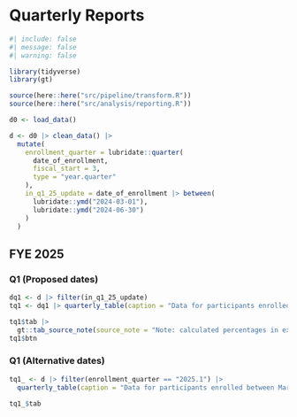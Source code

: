 # Quarterly Reports

```r
#| include: false
#| message: false
#| warning: false

library(tidyverse)
library(gt)

source(here::here("src/pipeline/transform.R"))
source(here::here("src/analysis/reporting.R"))

d0 <- load_data() 

d <- d0 |> clean_data() |> 
  mutate(
    enrollment_quarter = lubridate::quarter(
      date_of_enrollment, 
      fiscal_start = 3, 
      type = "year.quarter"
    ), 
    in_q1_25_update = date_of_enrollment |> between(
      lubridate::ymd("2024-03-01"), 
      lubridate::ymd("2024-06-30")
    )
  )
```

## FYE 2025

### Q1 (Proposed dates)

```r
dq1 <- d |> filter(in_q1_25_update)
tq1 <- dq1 |> quarterly_table(caption = "Data for participants enrolled between March 1 - June 30, 2024", file_name = "ccdf-data_q1-25")

tq1$tab |> 
  gt::tab_source_note(source_note = "Note: calculated percentages in exhaustive categories may not sum to 100% due to rounding.")
tq1$btn
```

### Q1 (Alternative dates)


```r
tq1_ <- d |> filter(enrollment_quarter == "2025.1") |> 
  quarterly_table(caption = "Data for participants enrolled between March 1 and May 31, 2024", file_name = "ccdf-data_q1-25-alt")

tq1_$tab 
```